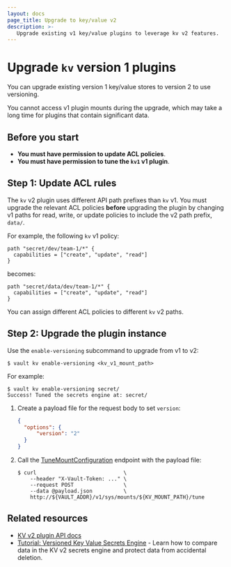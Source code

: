 ```yaml
---
layout: docs
page_title: Upgrade to key/value v2
description: >-
   Upgrade existing v1 key/value plugins to leverage kv v2 features.
---
```


# Upgrade `kv` version 1 plugins

You can upgrade existing version 1 key/value stores to version 2 to use
versioning.

<Warning>

   You cannot access v1 plugin mounts during the upgrade, which may take a long
   time for plugins that contain significant data.

</Warning>

## Before you start 

- **You must have permission to update ACL policies**.
- **You must have permission to tune the `kv1` v1 plugin**.



## Step 1: Update ACL rules

The `kv` v2 plugin uses different API path prefixes than `kv` v1. You must
upgrade the relevant ACL policies **before** upgrading the plugin by changing
v1 paths for read, write, or update policies to include the v2 path prefix,
`data/`.

For example, the following `kv` v1 policy:

```hcl
path "secret/dev/team-1/*" {
  capabilities = ["create", "update", "read"]
}
```

becomes:

```hcl
path "secret/data/dev/team-1/*" {
  capabilities = ["create", "update", "read"]
}
```

<Tip>

  You can assign different ACL policies to different `kv` v2 paths.

</Tip>



## Step 2: Upgrade the plugin instance

<Tabs>

<Tab heading="CLI" group="cli">

Use the `enable-versioning` subcommand to upgrade from v1 to v2:

```shell-session
$ vault kv enable-versioning <kv_v1_mount_path>
```

For example:

<CodeBlockConfig hideClipboard="true">

```shell-session
$ vault kv enable-versioning secret/
Success! Tuned the secrets engine at: secret/
```

</CodeBlockConfig>

</Tab>

<Tab heading="API" group="api">

1. Create a payload file for the request body to set `version`:
    ```json
    {
      "options": {
          "version": "2"
      }
    }
    ```

2. Call the [TuneMountConfiguration](/vault/api-docs/system/mounts#tune-mount-configuration)
   endpoint with the payload file:
    ```shell-session
    $ curl                            \
        --header "X-Vault-Token: ..." \
        --request POST                \
        --data @payload.json          \
        http://${VAULT_ADDR}/v1/sys/mounts/${KV_MOUNT_PATH}/tune
    ```

</Tab>

</Tabs>



## Related resources

- [KV v2 plugin API docs](/vault/api-docs/secret/kv/kv-v2)
- [Tutorial: Versioned Key Value Secrets Engine](/vault/tutorials/secrets-management/versioned-kv) -
   Learn how to compare data in the KV v2 secrets engine and protect data from
   accidental deletion.